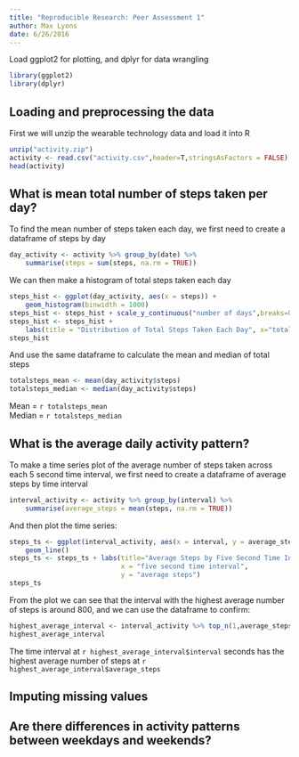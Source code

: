 ```yaml
---
title: "Reproducible Research: Peer Assessment 1"
author: Max Lyons
date: 6/26/2016
---
```

Load ggplot2 for plotting, and dplyr for data wrangling
```r
library(ggplot2)
library(dplyr)
```

## Loading and preprocessing the data
First we will unzip the wearable technology data and load it into R
```r
unzip("activity.zip")
activity <- read.csv("activity.csv",header=T,stringsAsFactors = FALSE)
head(activity)
```

## What is mean total number of steps taken per day?
To find the mean number of steps taken each day, we first need to create a 
dataframe of steps by day
```r
day_activity <- activity %>% group_by(date) %>% 
    summarise(steps = sum(steps, na.rm = TRUE))
```
We can then make a histogram of total steps taken each day
```r
steps_hist <- ggplot(day_activity, aes(x = steps)) + 
    geom_histogram(binwidth = 1000)
steps_hist <- steps_hist + scale_y_continuous("number of days",breaks=0:10)
steps_hist <- steps_hist + 
    labs(title = "Distribution of Total Steps Taken Each Day", x="total steps")
steps_hist
```  
  
And use the same dataframe to calculate the mean and median of total steps
```r
totalsteps_mean <- mean(day_activity$steps)
totalsteps_median <- median(day_activity$steps)
```  
Mean = `r totalsteps_mean`  
Median = `r totalsteps_median`

## What is the average daily activity pattern?
To make a time series plot of the average number of steps taken across each 5
second time interval, we first need to create a dataframe of average steps
by time interval
```r
interval_activity <- activity %>% group_by(interval) %>%
    summarise(average_steps = mean(steps, na.rm = TRUE))
```
And then plot the time series:
```r
steps_ts <- ggplot(interval_activity, aes(x = interval, y = average_steps)) + 
    geom_line()
steps_ts <- steps_ts + labs(title="Average Steps by Five Second Time Interval",
                            x = "five second time interval",
                            y = "average steps")
steps_ts
```
  
From the plot we can see that the interval with the highest average number of
steps is around 800, and we can use the dataframe to confirm:
```r
highest_average_interval <- interval_activity %>% top_n(1,average_steps)
highest_average_interval
```
The time interval at `r highest_average_interval$interval` seconds has the 
highest average number of steps at `r highest_average_interval$average_steps`

## Imputing missing values



## Are there differences in activity patterns between weekdays and weekends?

